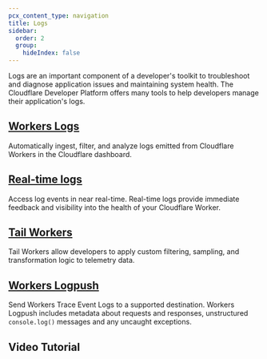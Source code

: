 ```yaml
---
pcx_content_type: navigation
title: Logs
sidebar:
  order: 2
  group:
    hideIndex: false
---
```



Logs are an important component of a developer's toolkit to troubleshoot and diagnose application issues and maintaining system health. The Cloudflare Developer Platform offers many tools to help developers manage their application's logs.

## [Workers Logs](/workers/observability/logs/workers-logs)

Automatically ingest, filter, and analyze logs emitted from Cloudflare Workers in the Cloudflare dashboard.

## [Real-time logs](/workers/observability/logs/real-time-logs)

Access log events in near real-time. Real-time logs provide immediate feedback and visibility into the health of your Cloudflare Worker.

## [Tail Workers](/workers/observability/logs/tail-workers) <Badge text="Beta" size="large"/>

Tail Workers allow developers to apply custom filtering, sampling, and transformation logic to telemetry data.

## [Workers Logpush](/workers/observability/logs/logpush)

Send Workers Trace Event Logs to a supported destination. Workers Logpush includes metadata about requests and responses, unstructured `console.log()` messages and any uncaught exceptions.

## Video Tutorial

<YouTube id="Y86vLbcZq28" />
